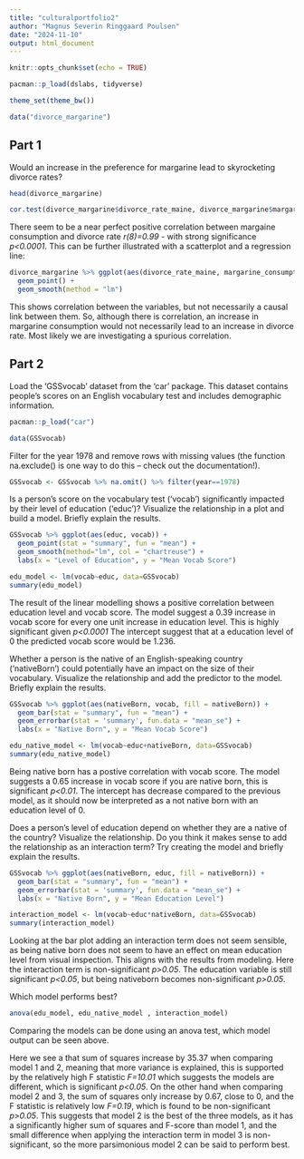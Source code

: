 ```yaml
---
title: "culturalportfolio2"
author: "Magnus Severin Ringgaard Poulsen"
date: "2024-11-10"
output: html_document
---
```


```r
knitr::opts_chunk$set(echo = TRUE)
```

```r
pacman::p_load(dslabs, tidyverse)

theme_set(theme_bw())
```

```r
data("divorce_margarine")
```

## Part 1 
Would an increase in the preference for margarine lead to skyrocketing divorce rates?

```r
head(divorce_margarine)
```

```r
cor.test(divorce_margarine$divorce_rate_maine, divorce_margarine$margarine_consumption_per_capita)
```
There seem to be a near perfect positive correlation between margaine consumption and divorce rate *r(8)=0.99* - with strong significance *p<0.0001*. 
This can be further illustrated with a scatterplot and a regression line:
```r
divorce_margarine %>% ggplot(aes(divorce_rate_maine, margarine_consumption_per_capita)) + 
  geom_point() + 
  geom_smooth(method = "lm")
```
This shows correlation between the variables, but not necessarily a causal link between them. So, although there is correlation, an increase in margarine consumption would not necessarily lead to an increase in divorce rate. Most likely we are investigating a spurious correlation. 

## Part 2 
Load the ‘GSSvocab’ dataset from the ‘car’ package. This dataset contains people’s scores on an English vocabulary test and includes demographic information.
```r
pacman::p_load("car")
```

```r
data(GSSvocab)
```

Filter for the year 1978 and remove rows with missing values (the function na.exclude() is one
way to do this – check out the documentation!).

```r
GSSvocab <- GSSvocab %>% na.omit() %>% filter(year==1978)
```

Is a person’s score on the vocabulary test (‘vocab’) significantly impacted by their level of
education (‘educ’)? Visualize the relationship in a plot and build a model. Briefly explain the
results.

```r
GSSvocab %>% ggplot(aes(educ, vocab)) +
  geom_point(stat = "summary", fun = "mean") +
  geom_smooth(method="lm", col = "chartreuse") +
  labs(x = "Level of Education", y = "Mean Vocab Score") 

```
```r
edu_model <- lm(vocab~educ, data=GSSvocab)
summary(edu_model)
```
The result of the linear modelling shows a positive correlation between education level and vocab score. The model suggest a 0.39 increase in vocab score for every one unit increase in education level. This is highly significant given *p<0.0001* The intercept suggest that at a education level of 0 the predicted vocab score would be 1.236.   

Whether a person is the native of an English-speaking country (‘nativeBorn’) could potentially
have an impact on the size of their vocabulary. Visualize the relationship and add the predictor
to the model. Briefly explain the results.

```r
GSSvocab %>% ggplot(aes(nativeBorn, vocab, fill = nativeBorn)) + 
  geom_bar(stat = "summary", fun = "mean") + 
  geom_errorbar(stat = 'summary', fun.data = "mean_se") +
  labs(x = "Native Born", y = "Mean Vocab Score")
```
```r
edu_native_model <- lm(vocab~educ+nativeBorn, data=GSSvocab)
summary(edu_native_model)
```
Being native born has a postive correlation with vocab score. The model suggests a 0.65 increase in vocab score if you are native born, this is significant *p<0.01*. The intercept has decrease compared to the previous model, as it should now be interpreted as a not native born with an education level of 0.  

Does a person’s level of education depend on whether they are a native of the country?
Visualize the relationship. Do you think it makes sense to add the relationship as an interaction
term? Try creating the model and briefly explain the results.

```r
GSSvocab %>% ggplot(aes(nativeBorn, educ, fill = nativeBorn)) + 
  geom_bar(stat = "summary", fun = "mean") + 
  geom_errorbar(stat = 'summary', fun.data = "mean_se") +
  labs(x = "Native Born", y = "Mean Education Level")
```
```r
interaction_model <- lm(vocab~educ*nativeBorn, data=GSSvocab)
summary(interaction_model)
```
Looking at the bar plot adding an interaction term does not seem sensible, as being native born does not seem to have an effect on mean education level from visual inspection. This aligns with the results from modeling. Here the interaction term is non-significant *p>0.05*. The education variable is still significant *p<0.05*, but being nativeborn becomes non-significant *p>0.05*. 

Which model performs best?
```r
anova(edu_model, edu_native_model , interaction_model)
```
Comparing the models can be done using an anova test, which model output can be seen above. 

Here we see a that sum of squares increase by 35.37 when comparing model 1 and 2, meaning that more variance is explained, this is supported by the relatively high F statistic *F=10.01* which suggests the models are different, which is significant *p<0.05*. On the other hand when comparing model 2 and 3, the sum of squares only increase by 0.67, close to 0, and the F statistic is relatively low *F=0.19*, which is found to be non-significant *p>0.05*. This suggests that model 2 is the best of the three models, as it has a significantly higher sum of squares and F-score than model 1, and the small difference when applying the interaction term in model 3 is non-significant, so the more parsimonious model 2 can be said to perform best. 
